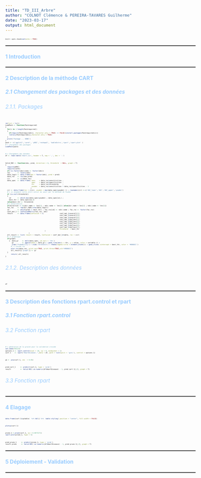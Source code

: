 ---
title: "TD_III_Arbre"
author: "COLNOT Clémence & PEREIRA-TAVARES Guilherme"
date: "2023-03-17"
output: html_document
---

```{=html}
<style type="text/css">
body, td {font-size: 17px;}
code.r{font-size: 5px;}
pre { font-size: 15px;}
</style>
```
```{r setup, include=FALSE}
knitr::opts_chunk$set(echo = TRUE)
```

</FONT></FONT>

<hr style="border: 1px  solid gray">

</hr>

#### <FONT color='#99CCFF'> 1 Introduction</FONT>



</FONT></FONT>

<hr style="border: 1px  solid gray">

</hr>
#### <FONT color='#99CCFF'> 2 Description de la méthode CART</FONT>
##### <FONT color='#99CCFF'> 2.1 Changement des packages et des données</FONT>
###### <FONT color='#99CCFF'> 2.1.1. Packages</FONT>
```{r}
rm(list = ls())
LoadPack <- function(Packrequired)
{
  for(i in 1:length(Packrequired))
  {
    if(require(Packrequired[i], character.only = TRUE) == FALSE){install.packages(Packrequired[i])}
    library(Packrequired[i],character.only = TRUE)
  }
  print('Package ... DONE')
}
pack <- c('ggplot2','caret', 'pROC','reshape2', 'kableExtra','rpart','rpart.plot' )
#-> chargement des packages
LoadPack(pack)
```

```{r}
#-> Chargement des données 
df <- read.table('heart.csv', header = T, sep = ',', dec = '.')
```

```{r}
Valid_ROC <- function(obs, pred, direction = 0, threshold  = NULL, graph = T)
{
  require(pROC)
  require(caret)
  if(!is.factor(obs)){obs <- factor(obs)}
  lev        <- levels(obs)
  data_logit <- data.frame(obs = factor(obs), pred = pred)
  data_roc   <- roc(obs,pred)
  cir        <- ci(data_roc)
  data_spec  <- data.frame( sens    = data_roc$sensitivities ,
                            spec    = data_roc$specificities ,
                            thr     = data_roc$thresholds    ,
                            youden  = data_roc$sensitivities + data_roc$specificities - 1
                           )
  cir <- data.frame(roc = c(cir, youden = max(data_spec$youden) )) ; rownames(cir) <-c('AUC_lower','AUC','AUC_upper','youden')
  #-> si argument nulle alors calcul du seuil par la méthode de Youden
  if (is.null(threshold))
  {
    id       <- which.max(data_spec$youden) ; data_spec[id,] ;   
    best_thr <- data_spec[id,3]
  }else{best_thr <- threshold}
  #-> binarisation
  if(direction == 0){dir_name <- lev[1] ; ndir_name <- lev[2] }else{dir_name = lev[2] ; ndir_name <- lev[1]}
  fac_roc    <- rep(dir_name,nrow(data_logit))
  id         <- which(pred >= best_thr) ; fac_roc[id] <- ndir_name ; fac_roc <- factor(fac_roc)
  conf_mat_1 <- confusionMatrix(fac_roc, obs)
  result     <- data.frame(Confusion = c(                 conf_mat_1$overall[1],
                                                          conf_mat_1$overall[3], 
                                                          conf_mat_1$overall[4], 
                                                          conf_mat_1$byClass[1],
                                                          conf_mat_1$byClass[2],
                                                          conf_mat_1$byClass[3],
                                                          conf_mat_1$byClass[4],
                                                          conf_mat_1$byClass[7],
                                                          Threshold  = best_thr
                                          ) 
                         )
  all_result <- list( result = result, Confusion = conf_mat_1$table, roc = cir)
  #--> graphique
  if(graph)
    {  data_gr    <- melt(data_spec, id.vars = 'thr') 
       gr         <- ggplot(data = data_gr) + geom_line(aes(x = thr, y = value, color = variable )) + 
       ylab('Probability') + xlab('threshold') + theme(legend.title = element_blank()) + geom_vline( xintercept = best_thr, color = '#0066CC')
      #--> courbe roc
      plot.roc(data_roc, print.auc=TRUE, print.thres=TRUE,col="#0066CC")
      all_result[['graph']] <- gr
  }  
      return( all_result)
}
```

###### <FONT color='#99CCFF'> 2.1.2. Description des données</FONT>
```{r}
df
```

</FONT></FONT>

<hr style="border: 1px  solid gray">

</hr>
#### <FONT color='#99CCFF'> 3 Description des fonctions rpart.control et rpart</FONT>

##### <FONT color='#99CCFF'> 3.1 Fonction rpart.control</FONT>

###### <FONT color='#99CCFF'> 3.2 Fonction rpart</FONT>

```{r}
#-> génération de la graine pour la validation croisée
set.seed(785123)
options_1 <- rpart.control(xval = 10, cp = 0, minbucket = 1)
cart_1    <- rpart("HeartDisease~.",data = df, parm = list(split = 'gini'), control = options_1)    
```


```{r}
g1 =  prp(cart_1, cex  = 0.05)
```

```{r}
pred_cart_1     <- predict(cart_1, type = 'prob')
result          <- Valid_ROC( as.numeric(df$HeartDisease) - 1, pred_cart_1[,2], graph = T)
```


###### <FONT color='#99CCFF'> 3.3 Fonction rpart</FONT>


</FONT></FONT>

<hr style="border: 1px  solid gray">

</hr>
#### <FONT color='#99CCFF'> 4 Elagage</FONT>
```{r}
data.frame(cart_1$cptable)  %>% kbl() %>%  kable_styling( position = "center", full_width = FALSE)
```


```{r}
plotcp(cart_1)
```

```{r}
prune_1 = prune(cart_1, cp = 0.0073171)
rpart.plot(prune_1, type = 5)
```

```{r}
pred_prune_1     <- predict(prune_1, type = 'prob')
result_prune     <- Valid_ROC( as.numeric(df$HeartDisease) - 1, pred_prune_1[,2], graph = T)
```


</FONT></FONT>

<hr style="border: 1px  solid gray">

</hr>
#### <FONT color='#99CCFF'> 5 Déploiement - Validation</FONT>

</FONT></FONT>

<hr style="border: 1px  solid gray">

</hr>


